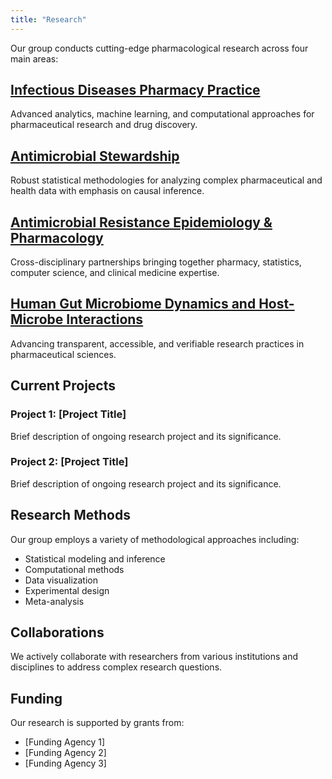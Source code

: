 ```yaml
---
title: "Research"
---
```


<!--- # Research Areas -->

Our group conducts cutting-edge pharmacological research across four main areas:

## [Infectious Diseases Pharmacy Practice](research/infectiousdiseases.qmd)
Advanced analytics, machine learning, and computational approaches for pharmaceutical research and drug discovery.

## [Antimicrobial Stewardship](research/antimicrobialstewardship.qmd)
Robust statistical methodologies for analyzing complex pharmaceutical and health data with emphasis on causal inference.

## [Antimicrobial Resistance Epidemiology & Pharmacology](research/antimicrobialresistance.qmd)
Cross-disciplinary partnerships bringing together pharmacy, statistics, computer science, and clinical medicine expertise.

## [Human Gut Microbiome Dynamics and Host-Microbe Interactions](research/humangutmicrobiome.qmd)
Advancing transparent, accessible, and verifiable research practices in pharmaceutical sciences.

## Current Projects

### Project 1: [Project Title]
Brief description of ongoing research project and its significance.

### Project 2: [Project Title]
Brief description of ongoing research project and its significance.

## Research Methods

Our group employs a variety of methodological approaches including:

- Statistical modeling and inference
- Computational methods
- Data visualization
- Experimental design
- Meta-analysis

## Collaborations

We actively collaborate with researchers from various institutions and disciplines to address complex research questions.

## Funding

Our research is supported by grants from:

- [Funding Agency 1]
- [Funding Agency 2]
- [Funding Agency 3]